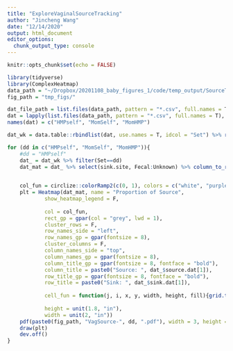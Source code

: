 ---
title: "ExploreVaginalSourceTracking"
author: "Jincheng Wang"
date: "12/14/2020"
output: html_document
editor_options: 
  chunk_output_type: console
---

```{r setup, include=FALSE}
knitr::opts_chunk$set(echo = FALSE)

library(tidyverse)
library(ComplexHeatmap)
data_path = "~/Dropbox/20201108_baby_figures_1/code/temp_output/SourceTrack"
fig_path = "tmp_figs/"
```

```{r}
dat_file_path = list.files(data_path, pattern = "*.csv", full.names = T)
dat = lapply(list.files(data_path, pattern = "*.csv", full.names = T), function(x){read.csv(x, header = T) %>% select(-X)})
names(dat) = c("HMPself", "MomSelf", "MomHMP")

dat_wk = data.table::rbindlist(dat, use.names = T, idcol = "Set") %>% rename(sink.site = Group.1) %>% mutate(source.dat = case_when(Set=="HMPself" ~ "HMP", Set=="MomSelf" ~ "Current", T ~ "HMP"), sink.dat = case_when(Set=="HMPself" ~ "HMP", Set=="MomSelf" ~ "Current", T ~ "Current")) %>% filter(sink.site!="Gauze")
```


```{r}

for (dd in c("HMPself", "MomSelf", "MomHMP")){
    #dd = "HMPself"
    dat_ = dat_wk %>% filter(Set==dd)
    dat_mat = dat_ %>% select(sink.site, Fecal:Unknown) %>% column_to_rownames(var = "sink.site")
    

    col_fun = circlize::colorRamp2(c(0, 1), colors = c("white", "purple"))
    plt = Heatmap(dat_mat, name = "Proportion of Source",
            show_heatmap_legend = F,
                  
            col = col_fun,
            rect_gp = gpar(col = "grey", lwd = 1),
            cluster_rows = F,
            row_names_side = "left",
            row_names_gp = gpar(fontsize = 8),
            cluster_columns = F,
            column_names_side = "top",
            column_names_gp = gpar(fontsize = 8),
            column_title_gp = gpar(fontsize = 8, fontface = "bold"),
            column_title = paste0("Source: ", dat_$source.dat[1]),
            row_title_gp = gpar(fontsize = 8, fontface = "bold"),
            row_title = paste0("Sink: ", dat_$sink.dat[1]), 
            
            cell_fun = function(j, i, x, y, width, height, fill){grid.text(sprintf("%.3f", dat_mat[i, j]), x, y, gp = gpar(fontsize = 7, fontface = "bold"))},
            
            height = unit(1.8, "in"),
            width = unit(2, "in"))
    pdf(paste0(fig_path, "VagSource-", dd, ".pdf"), width = 3, height = 3.5, useDingbats = F)
    draw(plt)
    dev.off()
}



```

